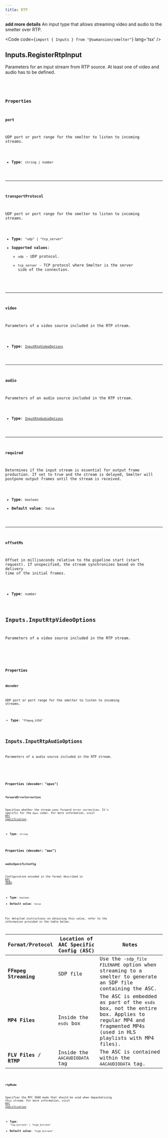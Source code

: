 ```yaml
---
title: RTP
---
```


**add more details** An input type that allows streaming video and audio to the smelter over RTP.

<Code code={`import { Inputs } from "@swmansion/smelter"`} lang='tsx' />

## Inputs.RegisterRtpInput
Parameters for an input stream from RTP source. At least one of video and audio has to be defined.

<CollapsibleDetails summaryTitle='Type definitions' open>
<Code code={`
type RegisterRtpInput = {
    port: string | u16;
    transportProtocol?: "udp" | "tcp_server";
    video?: Inputs.InputRtpVideoOptions;
    audio?: Inputs.InputRtpAudioOptions;
    required?: bool;
    offsetMs?: number;
}
`} lang='tsx' />
</CollapsibleDetails>

### Properties

#### port
UDP port or port range for the smelter to listen to incoming streams.

- **Type**: `string | number`

---

#### transportProtocol
UDP port or port range for the smelter to listen to incoming streams.

- **Type**: `"udp" | "tcp_server"`
- **Supported values**:
    - `udp` - UDP protocol.
    -  `tcp_server` - TCP protocol where Smelter is the server side of the connection.

---

#### video
Parameters of a video source included in the RTP stream.

- **Type**: [`InputRtpVideoOptions`](/ts-sdk/inputs/rtp#inputsinputrtpvideooptions)

---

#### audio
Parameters of an audio source included in the RTP stream.

- **Type**: [`InputRtpAudioOptions`](/ts-sdk/inputs/rtp#inputsinputrtpaudiooptions)

---

#### required
Determines if the input stream is essential for output frame production. If set to true and the stream is delayed, Smelter will postpone output frames until the stream is received.

- **Type**: `boolean`
- **Default value**: `false`

---

#### offsetMs
Offset in milliseconds relative to the pipeline start (start request). If unspecified, the stream synchronizes based on the delivery time of the initial frames.

- **Type**: `number`

## Inputs.InputRtpVideoOptions
Parameters of a video source included in the RTP stream.

<CollapsibleDetails summaryTitle='Type definitions' open>
<Code code={`
type InputRtpVideoOptions = {
    decoder: "ffmpeg_h264";
}
`} lang='tsx' />
</CollapsibleDetails>

### Properties

#### decoder
UDP port or port range for the smelter to listen to incoming streams.

- **Type**: `"ffmpeg_h264"`

## Inputs.InputRtpAudioOptions
Parameters of a audio source included in the RTP stream.

<CollapsibleDetails summaryTitle='Type definitions' open>
<Code code={`
type InputRtpAudioOptions = 
  | {
      decoder: "opus";
      forwardErrorCorrection?: bool;
    }
  | {
      decoder: "aac";
      audioSpecificConfig: string;
      rtpMode?: "low_bitrate" | "high_bitrate";
    }
`} lang='tsx' />
</CollapsibleDetails>

### Properties (decoder: "opus")

#### forwardErrorCorrection
Specifies whether the stream uses forward error correction. It's specific for the `Opus` codec. For more information, visit <a href='https://datatracker.ietf.org/doc/html/rfc6716#section-2.1.7' target='_blank'>RFC specification</a>.

- **Type**: `string`

### Properties (decoder: "aac")

#### audioSpecificConfig
Configuration encoded in the format described in <a href='https://datatracker.ietf.org/doc/html/rfc3640#section-4.1' target='_blank'>RFC 3640</a>.

- **Type**: `boolean`
- **Default value**: `false`

For detailed instructions on obtaining this value, refer to the information provided in the table below:
<table>
  <thead>
    <tr>
      <th>Format/Protocol</th>
      <th>Location of AAC Specific Config (ASC)</th>
      <th>Notes</th>
    </tr>
  </thead>
  <tbody>
    <tr>
      <td><strong>FFmpeg Streaming</strong></td>
      <td>SDP file</td>
      <td>Use the <code>-sdp_file FILENAME</code> option when streaming to a smelter to generate an SDP file containing the ASC.</td>
    </tr>
    <tr>
      <td><strong>MP4 Files</strong></td>
      <td>Inside the <code>esds</code> box</td>
      <td>The ASC is embedded as part of the <code>esds</code> box, not the entire box. Applies to regular MP4 and fragmented MP4s (used in HLS playlists with MP4 files).</td>
    </tr>
    <tr>
      <td><strong>FLV Files / RTMP</strong></td>
      <td>Inside the <code>AACAUDIODATA</code> tag</td>
      <td>The ASC is contained within the <code>AACAUDIODATA</code> tag.</td>
    </tr>
  </tbody>
</table>

#### rtpMode
Specifies the RFC 3640 mode that should be used when depacketizing this stream. For more information, visit <a href='https://datatracker.ietf.org/doc/html/rfc3640#section-3.3.1' target='_blank'>RFC specification</a>

- **Type**: `"low_bitrate" | "high_bitrate"`
- **Default value**: `"high_bitrate"`
